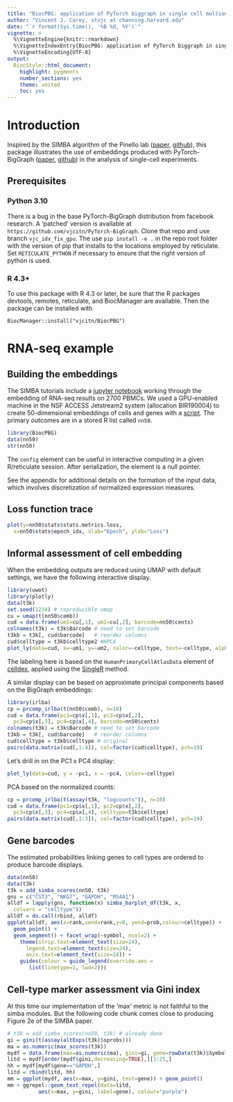 ```yaml
---
title: "BiocPBG: application of PyTorch biggraph in single cell multiomics"
author: "Vincent J. Carey, stvjc at channing.harvard.edu"
date: "`r format(Sys.time(), '%B %d, %Y')`"
vignette: >
  %\VignetteEngine{knitr::rmarkdown}
  %\VignetteIndexEntry{BiocPBG: application of PyTorch biggraph in single cell multiomics}
  %\VignetteEncoding{UTF-8}
output:
  BiocStyle::html_document:
    highlight: pygments
    number_sections: yes
    theme: united
    toc: yes
---
```


# Introduction

Inspired by the SIMBA algorithm of the Pinello lab ([paper](https://www.nature.com/articles/s41592-023-01899-8), [github](https://github.com/pinellolab/simba)),
this package illustrates the use of embeddings
produced with PyTorch-BigGraph
([paper](https://mlsys.org/Conferences/2019/doc/2019/71.pdf),
[github](https://github.com/facebookresearch/PyTorch-BigGraph))
in the analysis of single-cell experiments.

## Prerequisites

### Python 3.10

There is a bug in the base PyTorch-BigGraph distribution
from facebook research.  A 'patched' version is available
at `https://github.com/vjcitn/PyTorch-BigGraph`.  Clone
that repo and use branch `vjc_idx_fix_gpu`.  The use
`pip install -e .` in the repo root folder with the version
of pip that installs to the locations employed by
reticulate.  Set `RETICULATE_PYTHON` if necessary to
ensure that the right version of python is used.

### R 4.3+

To use this package with R 4.3 or later, be sure that
the R packages devtools, remotes, reticulate, and BiocManager
are available.
Then the package can be installed with
```
BiocManager::install("vjcitn/BiocPBG")
```

# RNA-seq example

## Building the embeddings

The SIMBA tutorials include a [jupyter notebook](https://simba-bio.readthedocs.io/en/latest/rna_10xpmbc_all_genes_v1.2.html)
working through the embedding of RNA-seq 
results on 2700 PBMCs.  We used a GPU-enabled
machine in the NSF ACCESS Jetstream2 system
(allocation BIR190004) to create 50-dimensional
embeddings of cells and genes with a
[script](https://github.com/vjcitn/BiocPBG/blob/main/inst/scripts/sce_to_emb50.R).  The primary outcomes are in a stored R list called `nn50`.

```r
library(BiocPBG)
data(nn50)
str(nn50)
```
The `config` element can be useful in interactive computing
in a given R/reticulate session.  After serialization, the
element is a null pointer.

See the appendix for additional details on the formation
of the input data, which involves discretization of
normalized expression measures.

## Loss function trace

```r
plot(y=nn50$stats$stats.metrics.loss, 
  x=nn50$stats$epoch_idx, xlab="Epoch", ylab="Loss")
```

## Informal assessment of cell embedding

When the embedding outputs are reduced using UMAP with
default settings, we have the following
interactive display.

```r
library(uwot)
library(plotly)
data(t3k)
set.seed(1234) # reproducible umap
cu = umap(t(nn50$cemb))
cud = data.frame(um1=cu[,1], um2=cu[,2], barcode=nn50$cents)
colnames(t3k) = t3k$Barcode # need to set barcode
t3kb = t3k[, cud$barcode]   # reorder columns
cud$celltype = t3kb$celltype2 #HPCA
plot_ly(data=cud, x=~um1, y=~um2, color=~celltype, text=~celltype, alpha=.6)
```

The labeling here is based on the `HumanPrimaryCellAtlasData`
element of [celldex](https://bioconductor.org/packages/celldex),
applied using the [SingleR](https://bioconductor.org/packages/SingleR)
method.

A similar display can be based on approximate principal components
based on the BigGraph embeddings:
```r
library(irlba)
cp = prcomp_irlba(t(nn50$cemb), n=10)
cud = data.frame(pc1=cp$x[,1], pc2=cp$x[,2], 
  pc3=cp$x[,3], pc4=cp$x[,4], barcode=nn50$cents)
colnames(t3k) = t3k$Barcode # need to set barcode
t3kb = t3k[, cud$barcode]   # reorder columns
cud$celltype = t3kb$celltype # original
pairs(data.matrix(cud[,1:4]), col=factor(cud$celltype), pch=19)
```

Let's drill in on the PC1 x PC4 display:
```r
plot_ly(data=cud, y = ~pc1, x = ~pc4, color=~celltype)
```

PCA based on the normalized counts:
```r
cp = prcomp_irlba(t(assay(t3k, "logcounts")), n=10)
cud = data.frame(pc1=cp$x[,1], pc2=cp$x[,2], 
  pc3=cp$x[,3], pc4=cp$x[,4], celltype=t3k$celltype)
pairs(data.matrix(cud[,1:3]), col=factor(cud$celltype), pch=19)
```

## Gene barcodes

The estimated probabilities linking
genes to cell types are ordered to produce
barcode displays.

```r
data(nn50)
data(t3k)
t3k = add_simba_scores(nn50, t3k)
gns = c("CST3", "NKG7", "GAPDH", "MS4A1")
alldf = lapply(gns, function(x) simba_barplot_df(t3k, x,
  colvars = "celltype"))
alldf = do.call(rbind, alldf)
ggplot(alldf, aes(x=rank,xend=rank,y=0, yend=prob,colour=celltype)) + 
  geom_point() +
  geom_segment() + facet_wrap(~symbol, ncol=2) +
    theme(strip.text=element_text(size=24),
      legend.text=element_text(size=24),
      axis.text=element_text(size=24)) +
    guides(colour = guide_legend(override.aes =
       list(linetype=1, lwd=2)))
```

## Cell-type marker assessment via Gini index

At this time our implementation of the 'max' metric
is not faithful to the simba modules.  But the following code chunk comes
close to producing Figure 2e of the SIMBA paper.

```r
# t3k = add_simba_scores(nn50, t3k) # already done
gi = gini(t(assay(altExps(t3k)$sprobs)))
ma = as.numeric(max_scores(t3k))
mydf = data.frame(max=as.numeric(ma), gini=gi, gene=rowData(t3k)$Symbol)
litd = mydf[order(mydf$gini,decreasing=TRUE),][1:25,]
hh = mydf[mydf$gene=="GAPDH",] 
litd = rbind(litd, hh)
mm = ggplot(mydf, aes(x=max, y=gini, text=gene)) + geom_point() 
mm + ggrepel::geom_text_repel(data=litd, 
          aes(x=max, y=gini, label=gene), colour="purple")
```

